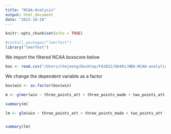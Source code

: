 ```yaml
---
title: "NCAA-Analysis"
output: html_document
date: "2022-10-28"
---
```


```r
knitr::opts_chunk$set(echo = TRUE)
```

```r
#install.packages("lmerTest")
library("lmerTest")

```



We import the filtered NCAA boxscore below
```r

box <- read.csv("/Users/chejeong/Desktop/FA2022/DA401/NBA-NCAA-analytics/Data/NCAA/ncaa_boxscore_filtered.csv")

```


We change the dependent variable as a factor
```r

box$win <- as.factor(box$win)

```


```r

m <- glmer(win ~ three_points_att + three_points_made + two_points_att + free_throws_att + free_throws_made + offensive_rebounds + defensive_rebounds + assists + turnovers + steals + blocks + personal_fouls + fast_break_pts + second_chance_pts + points_off_turnovers + (1 | season),data=box, family = binomial,control = glmerControl(optimizer = "bobyqa"))

```

```r

summary(m)

```


```r

lm <- glm(win ~ three_points_att + three_points_made + two_points_att + free_throws_att + free_throws_made + rebounds + assists + turnovers + steals + blocks, data=box, family=binomial(link='logit'))



```


```r

summary(lm)

```


